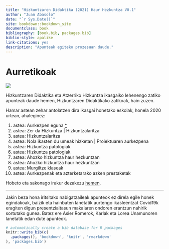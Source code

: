 ```yaml
--- 
title: "Hizkuntzaren Didaktika (2021) Haur Hezkuntza V0.1"
author: "Juan Abasolo"
date: "`r Sys.Date()`"
site: bookdown::bookdown_site
documentclass: book
bibliography: [book.bib, packages.bib]
biblio-style: apalike
link-citations: yes
description: "Apunteak egiteko prozesuan daude."
---
```


# Aurretikoak {-#Aurretikoak}

![](assets/scare-quacks-1200.jpg)

Hizkuntzaren Didaktika eta Atzerriko Hizkuntza ikasgaiko lehenengo zatiko apunteak daude hemen, Hizkuntzaren Didaktikako zatikoak, hain zuzen.

Hamar astean zehar antolatzen dira ikasgai honetako eskolak, honela 2020 urtean, ahaleginez:

1. astea: Aurkezpen eguna [*](https://juanabasolo.github.io/HD-HH//Baliabideak/A01E01.html)
2. astea: Zer da Hizkuntza | Hizkuntzalaritza
3. astea: Hizkuntzalaritza
4. astea: Nola ikasten du umeak hizketan | Proiektuaren aurkezpena
5. astea: Hizkuntza patologiak
6. astea: Hizkuntza patologiak 
7. astea: Ahozko hizkuntza haur hezkuntzan
8. astea: Ahozko hizkuntza haur hezkuntzan
9. astea: Murgiltze klaseak
10. astea: Aurkezpenak eta azterketarako azken prestaketak

Hobeto eta sakonago irakur dezakezu [hemen](https://juanabasolo.github.io/HD-HH/Baliabideak/aurkezpena/Syllabus_HDHH20-V1.pdf).

---

Jakin beza hona iritsitako nabigatzaileak apunteok ez direla egile honek egindakoak, baizik eta hainbaten lanetatik aurtengo ikasleentzat Covid19k eragiten digun presentzialtasun makalaren ondoren erantzun nahirik sortutako gunea.
Batez ere Asier Romerok, Karlak eta Lorea Unamunoren lanetatik edan dute apunteok.




```r
# automatically create a bib database for R packages
knitr::write_bib(c(
  .packages(), 'bookdown', 'knitr', 'rmarkdown'
), 'packages.bib')
```
